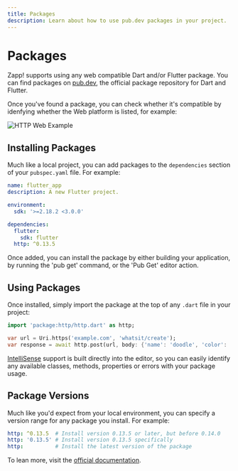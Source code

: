 ```yaml
---
title: Packages
description: Learn about how to use pub.dev packages in your project.
---
```


# Packages

Zapp! supports using any web compatible Dart and/or Flutter package. You can find 
packages on [pub.dev](https://pub.dev/), the official package repository for Dart and Flutter.

Once you've found a package, you can check whether it's compatible by idenfying whether the Web
platform is listed, for example:

![HTTP Web Example](/assets/packages-pub.png)

## Installing Packages

Much like a local project, you can add packages to the `dependencies` section of your
`pubspec.yaml` file. For example:

```yaml
name: flutter_app
description: A new Flutter project.

environment:
  sdk: '>=2.18.2 <3.0.0'

dependencies:
  flutter:
    sdk: flutter
  http: ^0.13.5
```

Once added, you can install the package by either building your application, by running
the 'pub get' command, or the 'Pub Get' editor action.

## Using Packages

Once installed, simply import the package at the top of any `.dart` file in your project:

```dart
import 'package:http/http.dart' as http;

var url = Uri.https('example.com', 'whatsit/create');
var response = await http.post(url, body: {'name': 'doodle', 'color': 'blue'});
```

[IntelliSense](/features/intellisense) support is built directly into the editor, so you can easily identify any 
available classes, methods, properties or errors with your package usage.

## Package Versions

Much like you'd expect from your local environment, you can specify a version range for any package you
install. For example:

```yaml
http: ^0.13.5  # Install version 0.13.5 or later, but before 0.14.0
http: '0.13.5' # Install version 0.13.5 specifically
http:          # Install the latest version of the package
```

To lean more, visit the [official documentation](https://dart.dev/tools/pub/versioning#semantic-versions).

